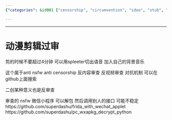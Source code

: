 ```yaml
---
{"categories": &id001 ["censorship", "circumvention", "idea", "stub", "tips", "video processing"], "category": "anti-censorship", "date": "2022-05-14 02:22:03", "description": "This article discusses the process of creating a non-NSFW and anti-censorship anime video using music and open-source tools from GitHub. It highlights how these tools can be employed to combat content and video restrictions.", "tags": *id001, "title": "动漫剪辑过审"}

---
```


------

# 动漫剪辑过审

剪的时候不要超过4分钟 可以用spleeter切出语音 加入自己的背景音乐

这个属于anti nsfw anti censorship 反内容审查 反视频审查 对抗机制 可以在github上面搜索

二创某种意义也是反审查

审查的 nsfw 微信小程序 可以解包 然后调用别人的接口 可能不稳定
https://github.com/superdashu/frida_with_wechat_applet
https://github.com/superdashu/pc_wxapkg_decrypt_python

